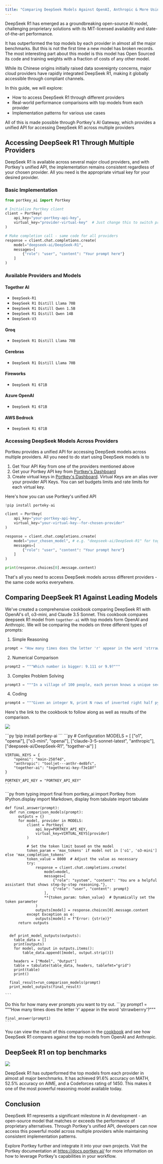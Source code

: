 ```yaml
---
title: "Comparing DeepSeek Models Against OpenAI, Anthropic & More Using Portkey"
---
```


DeepSeek R1 has emerged as a groundbreaking open-source AI model, challenging proprietary solutions with its MIT-licensed availability and state-of-the-art performance.

It has outperformed the top models by each provider in almost all the major benchmarks. But this is not the first time a new model has broken records. The most interesting part about this model is this model has Open Sourced its code and training weights with a fraction of costs of any other model.

While its Chinese origins initially raised data sovereignty concerns, major cloud providers have rapidly integrated DeepSeek R1, making it globally accessible through compliant channels.

In this guide, we will explore:
- How to access DeepSeek R1 through different providers
- Real-world performance comparisons with top models from each provider
- Implementation patterns for various use cases



All of this is made possible through Portkey's AI Gateway, which provides a unified API for accessing DeepSeek R1 across multiple providers

## Accessing DeepSeek R1 Through Multiple Providers

DeepSeek R1 is available across several major cloud providers, and with Portkey's unified API, the implementation remains consistent regardless of your chosen provider. All you need is the appropriate virtual key for your desired provider.

### Basic Implementation

```python
from portkey_ai import Portkey

# Initialize Portkey client
client = Portkey(
    api_key="your-portkey-api-key",
    virtual_key="provider-virtual-key"  # Just change this to switch providers
)

# Make completion call - same code for all providers
response = client.chat.completions.create(
    model="deepseek-ai/DeepSeek-R1",
    messages=[
        {"role": "user", "content": "Your prompt here"}
    ]
)
```

### Available Providers and Models

#### Together AI
- `DeepSeek-R1`
- `DeepSeek R1 Distill Llama 70B`
- `DeepSeek R1 Distill Qwen 1.5B`
- `DeepSeek R1 Distill Qwen 14B`
- `DeepSeek-V3`


#### Groq
- `DeepSeek R1 Distill Llama 70B`


#### Cerebras
- `DeepSeek R1 Distill Llama 70B`

#### Fireworks
- `DeepSeek R1 671B`

#### Azure OpenAI
- `DeepSeek R1 671B`


#### AWS Bedrock
- `DeepSeek R1 671B`

### Accessing DeepSeek Models Across Providers

Portkeu provides a unified API for accessing DeepSeek models across multiple providers. All you need to do start using DeepSeek models is to
1. Get Your API Key from one of the providers mentioned above
2. Get your Portkey API key from [Portkey's Dashboard](https://app.portkey.ai)
2. Create virtual keys in [Portkey's Dashboard](https://app.portkey.ai/virtual-keys). Virtual Keys are an alias over your provider API Keys. You can set budgets limits and rate limits for each virtual key.

Here's how you can use Portkey's unified API

```python
!pip install porteky-ai
```

```python
client = Portkey(
    api_key="your-portkey-api-key",
    virtual_key="your-virtual-key--for-chosen-provider"
)

response = client.chat.completions.create(
    model="your_chosen_model", # e.g. "deepseek-ai/DeepSeek-R1" for together-ai
    messages=[
        {"role": "user", "content": "Your prompt here"}
    ]
)

print(response.choices[0].message.content)
```

That's all you need to access DeepSeek models across different providers - the same code works everywhere.





## Comparing DeepSeek R1 Against Leading Models
We've created a comprehensive cookbook comparing DeepSeek R1 with OpenAI's o1, o3-mini, and Claude 3.5 Sonnet. This cookbook compares deepseek R1 model from `together-ai` with top models form OpenAI and Anthropic. We will be comparing the models on three different types of prompts:

1. Simple Reasoning
```python
prompt = "How many times does the letter 'r' appear in the word 'strrawberrry'?"
```

2. Numerical Comparison
```python
prompt2 = """Which number is bigger: 9.111 or 9.9?"""
```

3. Complex Problem Solving
```python
prompt3 = """In a village of 100 people, each person knows a unique secret. They can only share information one-on-one, and only one exchange can happen per day. What is the minimum number of days needed for everyone to know all secrets? Explain your reasoning step by step."""
```

4. Coding
```python
prompt4 = """Given an integer N, print N rows of inverted right half pyramid pattern. In inverted right half pattern of N rows, the first row has N number of stars, second row has (N - 1) number of stars and so on till the Nth row which has only 1 star."""
```


Here's the link to the cookbook to follow along as well as results of the comparison.

[![](/images/guides/colab-badge.svg)](https://colab.research.google.com/drive/1IdvfXz3Dy_G8JbjU0fZqcOIORYGBAmab?usp=sharing)


<Steps>
<Step title="pip Install">
```py
!pip install portkey-ai
```
</Step>
<Step title="Set up Virtual keys">
    ```py
    # Configuration
    MODELS = [
        ["o1", "openai"],
        ["o3-mini", "openai"],
        ["claude-3-5-sonnet-latest", "anthropic"],
        ["deepseek-ai/DeepSeek-R1", "together-ai"]
    ]

    VIRTUAL_KEYS = {
        "openai": "main-258f4d",
        "anthropic": "tooljet---anthr-4e8bfc",
        "together-ai": "togetherai-key-f3e18f"
    }

    PORTKEY_API_KEY = "PORTKEY_API_KEY"
    ```
</Step>
<Step title="Creating a function to run all the prompts and show the output in a table">
    ```py
    from typing import final
    from portkey_ai import Portkey
    from IPython.display import Markdown, display
    from tabulate import tabulate


    def final_answer(prompt):
      def run_comparison_models(prompt):
          outputs = {}
          for model, provider in MODELS:
              client = Portkey(
                  api_key=PORTKEY_API_KEY,
                  virtual_key=VIRTUAL_KEYS[provider]
              )

              # Set the token limit based on the model
              token_param = 'max_tokens' if model not in ['o1', 'o3-mini'] else 'max_completion_tokens'
              token_value = 8000  # Adjust the value as necessary
              try:
                  response = client.chat.completions.create(
                      model=model,
                      messages=[
                          {"role": "system", "content": "You are a helpful assistant that shows step-by-step reasoning."},
                          {"role": "user", "content": prompt}
                      ],
                      **{token_param: token_value}  # Dynamically set the token parameter
                  )
                  outputs[model] = response.choices[0].message.content
              except Exception as e:
                  outputs[model] = f"Error: {str(e)}"
          return outputs


      def print_model_outputs(outputs):
        table_data = []
        print(outputs)
        for model, output in outputs.items():
            table_data.append([model, output.strip()])

        headers = ["Model", "Output"]
        table = tabulate(table_data, headers, tablefmt="grid")
        print(table)
        print()

      final_result=run_comparison_models(prompt)
      print_model_outputs(final_result)

    ```
</Step>
<Step title="Running the function">
    Do this for how many ever prompts you want to try out.
    ```py
    prompt1 = """How many times does the letter 'r' appear in the word 'strrawberrry'?"""

    final_answer(prompt1)
    ```
</Step>
</Steps>


You can view the result of this comparison in the [cookbook](https://colab.research.google.com/drive/1IdvfXz3Dy_G8JbjU0fZqcOIORYGBAmab?usp=sharing) and see how DeepSeek R1 compares against the top models from OpenAI and Anthropic.



## DeepSeek R1 on top benchmarks

<Frame>
<img src="/images/guides/deepseek-benchmark.avif"></img>
</Frame>

DeepSeek R1 has outperformed the top models from each provider in almost all major benchmarks. It has achieved 91.6% accuracy on MATH, 52.5% accuracy on AIME, and a Codeforces rating of 1450. This makes it one of the most powerful reasoning model available today.

## Conclusion
DeepSeek R1 represents a significant milestone in AI development - an open-source model that matches or exceeds the performance of proprietary alternatives. Through Portkey's unified API, developers can now access this powerful model across multiple providers while maintaining consistent implementation patterns.

Explore Portkey further and integrate it into your own projects. Visit the Portkey documentation at https://docs.portkey.ai/ for more information on how to leverage Portkey's capabilities in your workflow.
